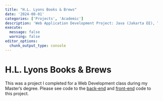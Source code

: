 ```yaml
---
title: "H.L. Lyons Books & Brews"
date: '2024-08-01'
categories: ['Projects', 'Academic']
description: 'Web Application Development Project: Java (Jakarta EE), Tomcat Server, MySQL database, React, Typescript, Vite'
execute: 
  message: false
  warning: false
editor_options: 
  chunk_output_type: console
---
```


# H.L. Lyons Books & Brews

This was a project I completed for a Web Development class during my Master's degree. Please see code to the [back-end](https://github.com/hannahl8/HannahLBookstore) and [front-end](https://github.com/hannahl8/hannahl-bookstore-react) code to this project.